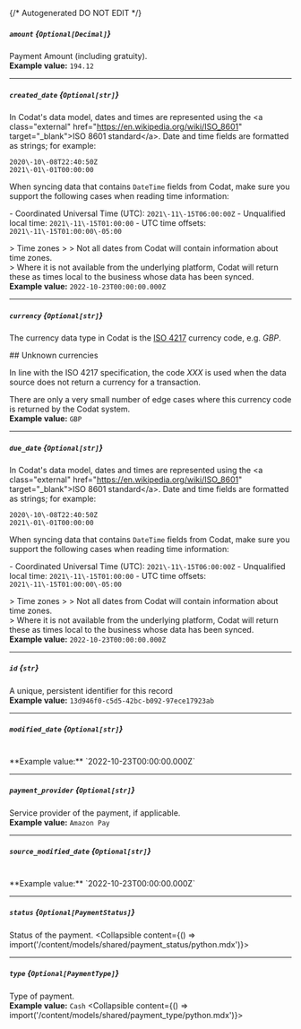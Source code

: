 {/* Autogenerated DO NOT EDIT  */}

##### `amount` *{`Optional[Decimal]`}*
Payment Amount (including gratuity).
<br/>
**Example value:** `194.12`

---
##### `created_date` *{`Optional[str]`}*
In Codat's data model, dates and times are represented using the \<a class\="external" href\="https://en.wikipedia.org/wiki/ISO_8601" target\="_blank"\>ISO 8601 standard\</a\>. Date and time fields are formatted as strings; for example:

```
2020\-10\-08T22:40:50Z
2021\-01\-01T00:00:00
```



When syncing data that contains `DateTime` fields from Codat, make sure you support the following cases when reading time information:

\- Coordinated Universal Time (UTC): `2021\-11\-15T06:00:00Z`
\- Unqualified local time: `2021\-11\-15T01:00:00`
\- UTC time offsets: `2021\-11\-15T01:00:00\-05:00`

\> Time zones
\> 
\> Not all dates from Codat will contain information about time zones.  
\> Where it is not available from the underlying platform, Codat will return these as times local to the business whose data has been synced.
<br/>
**Example value:** `2022-10-23T00:00:00.000Z`

---
##### `currency` *{`Optional[str]`}*
The currency data type in Codat is the [ISO 4217](https://en.wikipedia.org/wiki/ISO_4217) currency code, e.g. _GBP_.

\#\# Unknown currencies

In line with the ISO 4217 specification, the code _XXX_ is used when the data source does not return a currency for a transaction. 

There are only a very small number of edge cases where this currency code is returned by the Codat system.
<br/>
**Example value:** `GBP`

---
##### `due_date` *{`Optional[str]`}*
In Codat's data model, dates and times are represented using the \<a class\="external" href\="https://en.wikipedia.org/wiki/ISO_8601" target\="_blank"\>ISO 8601 standard\</a\>. Date and time fields are formatted as strings; for example:

```
2020\-10\-08T22:40:50Z
2021\-01\-01T00:00:00
```



When syncing data that contains `DateTime` fields from Codat, make sure you support the following cases when reading time information:

\- Coordinated Universal Time (UTC): `2021\-11\-15T06:00:00Z`
\- Unqualified local time: `2021\-11\-15T01:00:00`
\- UTC time offsets: `2021\-11\-15T01:00:00\-05:00`

\> Time zones
\> 
\> Not all dates from Codat will contain information about time zones.  
\> Where it is not available from the underlying platform, Codat will return these as times local to the business whose data has been synced.
<br/>
**Example value:** `2022-10-23T00:00:00.000Z`

---
##### `id` *{`str`}*
A unique, persistent identifier for this record
<br/>
**Example value:** `13d946f0-c5d5-42bc-b092-97ece17923ab`

---
##### `modified_date` *{`Optional[str]`}*
<br/>
**Example value:** `2022-10-23T00:00:00.000Z`

---
##### `payment_provider` *{`Optional[str]`}*
Service provider of the payment, if applicable.
<br/>
**Example value:** `Amazon Pay`

---
##### `source_modified_date` *{`Optional[str]`}*
<br/>
**Example value:** `2022-10-23T00:00:00.000Z`

---
##### `status` *{`Optional[PaymentStatus]`}*
Status of the payment.
<Collapsible content={() => import('/content/models/shared/payment_status/python.mdx')}>
</Collapsible>

---
##### `type` *{`Optional[PaymentType]`}*
Type of payment.
<br/>
**Example value:** `Cash`
<Collapsible content={() => import('/content/models/shared/payment_type/python.mdx')}>
</Collapsible>

